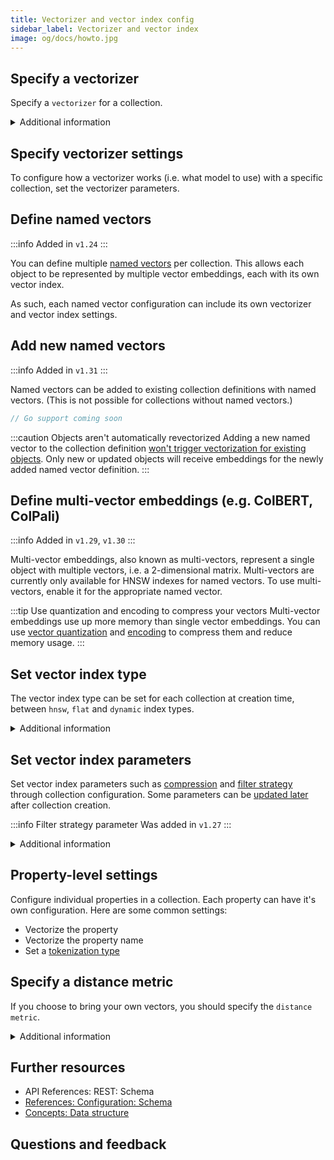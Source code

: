```yaml
---
title: Vectorizer and vector index config
sidebar_label: Vectorizer and vector index
image: og/docs/howto.jpg
---
```




<VectorConfigSyntax />

## Specify a vectorizer

Specify a `vectorizer` for a collection.

<details>
  <summary>Additional information</summary>

Collection level settings override default values and general configuration parameters such as [environment variables](/deploy/configuration/env-vars/index.md).

- [Available model integrations](../model-providers/index.md)
- [Vectorizer configuration references](/weaviate/config-refs/collections.mdx#vector-configuration)

</details>

<Tabs groupId="languages">
  <TabItem value="py" label="Python">
    <FilteredTextBlock
      text={PyCode}
      startMarker="# START Vectorizer"
      endMarker="# END Vectorizer"
      language="py"
    />
  </TabItem>
  <TabItem value="js" label="JS/TS">
    <FilteredTextBlock
      text={TSCode}
      startMarker="// START Vectorizer"
      endMarker="// END Vectorizer"
      language="ts"
    />
  </TabItem>
  <TabItem value="go" label="Go">
    <FilteredTextBlock
      text={GoCode}
      startMarker="// START CreateCollectionWithVectorizer"
      endMarker="// END CreateCollectionWithVectorizer"
      language="gonew"
    />
  </TabItem>
  <TabItem value="java6" label="Java v6 (Beta)">
    <FilteredTextBlock
      text={JavaV6Code}
      startMarker="// START Vectorizer"
      endMarker="// END Vectorizer"
      language="java"
    />
  </TabItem>
  <TabItem value="java" label="Java">
    <FilteredTextBlock
      text={JavaCode}
      startMarker="// START CreateCollectionWithVectorizer"
      endMarker="// END CreateCollectionWithVectorizer"
      language="java"
    />
  </TabItem>
  <TabItem value="csharp" label="C# (Beta)">
    <FilteredTextBlock
      text={CSharpCode}
      startMarker="// START CreateCollectionWithVectorizer"
      endMarker="// END CreateCollectionWithVectorizer"
      language="csharp"
    />
  </TabItem>
</Tabs>

## Specify vectorizer settings


<VectorsAutoSchemaError />

To configure how a vectorizer works (i.e. what model to use) with a specific collection, set the vectorizer parameters.

<Tabs groupId="languages">
  <TabItem value="py" label="Python">
    <FilteredTextBlock
      text={PyCode}
      startMarker="# START ModuleSettings"
      endMarker="# END ModuleSettings"
      language="py"
    />
  </TabItem>
  <TabItem value="js" label="JS/TS">
    <FilteredTextBlock
      text={TSCode}
      startMarker="// START ModuleSettings"
      endMarker="// END ModuleSettings"
      language="ts"
    />
  </TabItem>
  <TabItem value="go" label="Go">
    <FilteredTextBlock
      text={GoCode}
      startMarker="// START ModuleSettings"
      endMarker="// END ModuleSettings"
      language="gonew"
    />
  </TabItem>
  <TabItem value="java6" label="Java v6 (Beta)">
    <FilteredTextBlock
      text={JavaV6Code}
      startMarker="// START ModuleSettings"
      endMarker="// END ModuleSettings"
      language="java"
    />
  </TabItem>
  <TabItem value="java" label="Java">
    <FilteredTextBlock
      text={JavaCode}
      startMarker="// START ModuleSettings"
      endMarker="// END ModuleSettings"
      language="java"
    />
  </TabItem>
</Tabs>

## Define named vectors

:::info Added in `v1.24`
:::

You can define multiple [named vectors](../concepts/data.md#multiple-vector-embeddings-named-vectors) per collection. This allows each object to be represented by multiple vector embeddings, each with its own vector index.

As such, each named vector configuration can include its own vectorizer and vector index settings.

<Tabs groupId="languages">
  <TabItem value="py" label="Python">
    <FilteredTextBlock
      text={PyCode}
      startMarker="# START BasicNamedVectors"
      endMarker="# END BasicNamedVectors"
      language="py"
    />
  </TabItem>
  <TabItem value="js" label="JS/TS">
    <FilteredTextBlock
      text={TSCode}
      startMarker="// START BasicNamedVectors"
      endMarker="// END BasicNamedVectors"
      language="ts"
    />
  </TabItem>
  <TabItem value="go" label="Go">
    <FilteredTextBlock
      text={GoCode}
      startMarker="// START CreateCollectionWithNamedVectors"
      endMarker="// END CreateCollectionWithNamedVectors"
      language="gonew"
    />
  </TabItem>
  <TabItem value="java6" label="Java v6 (Beta)">
    <FilteredTextBlock
      text={JavaV6Code}
      startMarker="// START BasicNamedVectors"
      endMarker="// END BasicNamedVectors"
      language="java"
    />
  </TabItem>
  <TabItem value="java" label="Java">
    <FilteredTextBlock
      text={JavaCode}
      startMarker="// START CreateCollectionWithNamedVectors"
      endMarker="// END CreateCollectionWithNamedVectors"
      language="java"
    />
  </TabItem>
</Tabs>

## Add new named vectors

:::info Added in `v1.31`
:::

Named vectors can be added to existing collection definitions with named vectors. (This is not possible for collections without named vectors.)

<Tabs groupId="languages">
  <TabItem value="py" label="Python">
    <FilteredTextBlock
      text={PyCode}
      startMarker="# START AddNamedVectors"
      endMarker="# END AddNamedVectors"
      language="py"
    />
  </TabItem>
  <TabItem value="js" label="JS/TS">
    <FilteredTextBlock
      text={TSCode}
      startMarker="// START AddNamedVectors"
      endMarker="// END AddNamedVectors"
      language="js"
    />
  </TabItem>
  <TabItem value="go" label="Go">

```go
// Go support coming soon
```

  </TabItem>
  <TabItem value="java6" label="Java v6 (Beta)">
    <FilteredTextBlock
      text={JavaV6Code}
      startMarker="// START AddNamedVectors"
      endMarker="// END AddNamedVectors"
      language="java"
    />
  </TabItem>
</Tabs>

:::caution Objects aren't automatically revectorized
Adding a new named vector to the collection definition [won't trigger vectorization for existing objects](../concepts/data.md#adding-a-named-vector-after-collection-creation). Only new or updated objects will receive embeddings for the newly added named vector definition.
:::

## Define multi-vector embeddings (e.g. ColBERT, ColPali)

:::info Added in `v1.29`, `v1.30`
:::

Multi-vector embeddings, also known as multi-vectors, represent a single object with multiple vectors, i.e. a 2-dimensional matrix. Multi-vectors are currently only available for HNSW indexes for named vectors. To use multi-vectors, enable it for the appropriate named vector.

<Tabs groupId="languages">
  <TabItem value="py" label="Python">
    <FilteredTextBlock
      text={PyCode}
      startMarker="# START MultiValueVectorCollection"
      endMarker="# END MultiValueVectorCollection"
      language="py"
    />
  </TabItem>
  <TabItem value="js" label="JS/TS">
    <FilteredTextBlock
      text={TSCode}
      startMarker="// START MultiValueVectorCollection"
      endMarker="// END MultiValueVectorCollection"
      language="js"
    />
  </TabItem>
  <TabItem value="java6" label="Java v6 (Beta)">
    <FilteredTextBlock
      text={JavaV6Code}
      startMarker="// START MultiValueVectorCollection"
      endMarker="// END MultiValueVectorCollection"
      language="java"
    />
  </TabItem>
  <TabItem value="java" label="Java">
    <FilteredTextBlock
      text={JavaCode}
      startMarker="// START MultiValueVectorCollection"
      endMarker="// END MultiValueVectorCollection"
      language="java"
    />
  </TabItem>
</Tabs>

:::tip Use quantization and encoding to compress your vectors
Multi-vector embeddings use up more memory than single vector embeddings. You can use [vector quantization](../configuration/compression/index.md) and [encoding](../configuration/compression/multi-vectors.md#muvera-encoding) to compress them and reduce memory usage.
:::

## Set vector index type

The vector index type can be set for each collection at creation time, between `hnsw`, `flat` and `dynamic` index types.

<Tabs groupId="languages">
  <TabItem value="py" label="Python">
    <FilteredTextBlock
      text={PyCode}
      startMarker="# START SetVectorIndexType"
      endMarker="# END SetVectorIndexType"
      language="py"
    />
  </TabItem>
  <TabItem value="js" label="JS/TS">
    <FilteredTextBlock
      text={TSCode}
      startMarker="// START SetVectorIndexType"
      endMarker="// END SetVectorIndexType"
      language="ts"
    />
  </TabItem>
  <TabItem value="go" label="Go">
    <FilteredTextBlock
      text={GoCode}
      startMarker="// START SetVectorIndexType"
      endMarker="// END SetVectorIndexType"
      language="gonew"
    />
  </TabItem>
  <TabItem value="java6" label="Java v6 (Beta)">
    <FilteredTextBlock
      text={JavaV6Code}
      startMarker="// START SetVectorIndexType"
      endMarker="// END SetVectorIndexType"
      language="java"
    />
  </TabItem>
  <TabItem value="java" label="Java">
    <FilteredTextBlock
      text={JavaCode}
      startMarker="// START SetVectorIndexType"
      endMarker="// END SetVectorIndexType"
      language="java"
    />
  </TabItem>
</Tabs>

<details>
  <summary>Additional information</summary>

- Read more about index types & compression in [Concepts: Vector index](../concepts/indexing/vector-index.md).

</details>

## Set vector index parameters

Set vector index parameters such as [compression](../configuration/compression/index.md) and [filter strategy](../concepts/filtering.md#filter-strategy) through collection configuration. Some parameters can be [updated later](collection-operations.mdx#update-a-collection-definition) after collection creation.

:::info Filter strategy parameter
Was added in `v1.27`
:::

<Tabs groupId="languages">
  <TabItem value="py" label="Python">
    <FilteredTextBlock
      text={PyCode}
      startMarker="# START SetVectorIndexParams"
      endMarker="# END SetVectorIndexParams"
      language="py"
    />
  </TabItem>
  <TabItem value="js" label="JS/TS">
    <FilteredTextBlock
      text={TSCode}
      startMarker="// START SetVectorIndexParams"
      endMarker="// END SetVectorIndexParams"
      language="ts"
    />
  </TabItem>
  <TabItem value="go" label="Go">
    <FilteredTextBlock
      text={GoCode}
      startMarker="// START SetVectorIndexParams"
      endMarker="// END SetVectorIndexParams"
      language="gonew"
    />
  </TabItem>
  <TabItem value="java6" label="Java v6 (Beta)">
    <FilteredTextBlock
      text={JavaV6Code}
      startMarker="// START SetVectorIndexParams"
      endMarker="// END SetVectorIndexParams"
      language="java"
    />
  </TabItem>
  <TabItem value="java" label="Java">
    <FilteredTextBlock
      text={JavaCode}
      startMarker="// START SetVectorIndexParams"
      endMarker="// END SetVectorIndexParams"
      language="java"
    />
  </TabItem>
</Tabs>

<details>
  <summary>Additional information</summary>

- Read more about index types & compression in [Concepts: Vector index](../concepts/indexing/vector-index.md).

</details>

## Property-level settings

Configure individual properties in a collection. Each property can have it's own configuration. Here are some common settings:

- Vectorize the property
- Vectorize the property name
- Set a [tokenization type](../config-refs/collections.mdx#tokenization)

<Tabs groupId="languages">
  <TabItem value="py" label="Python">
    <FilteredTextBlock
      text={PyCode}
      startMarker="# START PropModuleSettings"
      endMarker="# END PropModuleSettings"
      language="py"
    />
  </TabItem>
  <TabItem value="js" label="JS/TS">
    <FilteredTextBlock
      text={TSCode}
      startMarker="// START PropModuleSettings"
      endMarker="// END PropModuleSettings"
      language="ts"
    />
  </TabItem>
  <TabItem value="go" label="Go">
    <FilteredTextBlock
      text={GoCode}
      startMarker="// START PropModuleSettings"
      endMarker="// END PropModuleSettings"
      language="gonew"
    />
  </TabItem>
  <TabItem value="java6" label="Java v6 (Beta)">
    <FilteredTextBlock
      text={JavaV6Code}
      startMarker="// START PropModuleSettings"
      endMarker="// END PropModuleSettings"
      language="java"
    />
  </TabItem>
  <TabItem value="java" label="Java">
    <FilteredTextBlock
      text={JavaCode}
      startMarker="// START PropModuleSettings"
      endMarker="// END PropModuleSettings"
      language="java"
    />
  </TabItem>
</Tabs>

## Specify a distance metric

If you choose to bring your own vectors, you should specify the `distance metric`.

<Tabs groupId="languages">
  <TabItem value="py" label="Python">
    <FilteredTextBlock
      text={PyCode}
      startMarker="# START DistanceMetric"
      endMarker="# END DistanceMetric"
      language="py"
    />
  </TabItem>
  <TabItem value="js" label="JS/TS">
    <FilteredTextBlock
      text={TSCode}
      startMarker="// START DistanceMetric"
      endMarker="// END DistanceMetric"
      language="ts"
    />
  </TabItem>
  <TabItem value="go" label="Go">
    <FilteredTextBlock
      text={GoCode}
      startMarker="// START DistanceMetric"
      endMarker="// END DistanceMetric"
      language="gonew"
    />
  </TabItem>
  <TabItem value="java6" label="Java v6 (Beta)">
    <FilteredTextBlock
      text={JavaV6Code}
      startMarker="// START DistanceMetric"
      endMarker="// END DistanceMetric"
      language="java"
    />
  </TabItem>
  <TabItem value="java" label="Java">
    <FilteredTextBlock
      text={JavaCode}
      startMarker="// START DistanceMetric"
      endMarker="// END DistanceMetric"
      language="java"
    />
  </TabItem>
</Tabs>

<details>
  <summary>
     Additional information
  </summary>

For details on the configuration parameters, see the following:

- [Distances](../config-refs/distances.md)
- [Vector indexes](../config-refs/indexing/vector-index.mdx)

</details>

## Further resources

- <SkipLink href="/weaviate/api/rest#tag/schema/post/schema">
    API References: REST: Schema
  </SkipLink>
- [References: Configuration: Schema](/weaviate/config-refs/collections.mdx)
- [Concepts: Data structure](../concepts/data.md)

## Questions and feedback


<DocsFeedback />
